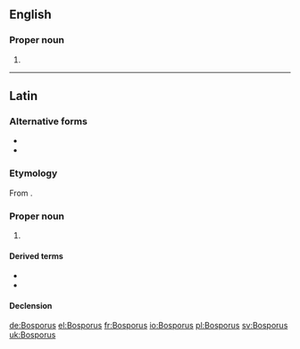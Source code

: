 ==English==

===Proper noun===
{{en-proper noun|head=the Bosporus}}

# {{alternative spelling of|Bosphorus|lang=en}}

----
==Latin==
===Alternative forms===
* {{l|la|Bosphorus}}
* {{l|la|Bosforus}}
===Etymology===
From {{etyl|grc|la}} {{m|grc|Βόσπορος}}.
===Proper noun===
{{la-proper noun|Bosporus|Bospori|Bosporī|m|second}}

# {{n-g|Any of multiple [[strait]]s, chiefly the one known as the {{l|en|Bosphorus}} in English.}}

====Derived terms====
* {{l|la|Bosporus Cimmerius}}
* {{l|la|Bosporus Thracius}}

====Declension====
{{la-decl-2nd|Bospor|num=sg}}

[[de:Bosporus]]
[[el:Bosporus]]
[[fr:Bosporus]]
[[io:Bosporus]]
[[pl:Bosporus]]
[[sv:Bosporus]]
[[uk:Bosporus]]